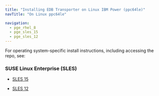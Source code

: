 ```yaml
---
title: "Installing EDB Transporter on Linux IBM Power (ppc64le)"
navTitle: "On Linux ppc64le"

navigation:
  - pge_rhel_8
  - pge_sles_15
  - pge_sles_12
---
```


For operating system-specific install instructions, including accessing the repo, see:

### SUSE Linux Enterprise (SLES)

- [SLES 15](pge_sles_15)

- [SLES 12](pge_sles_12)
